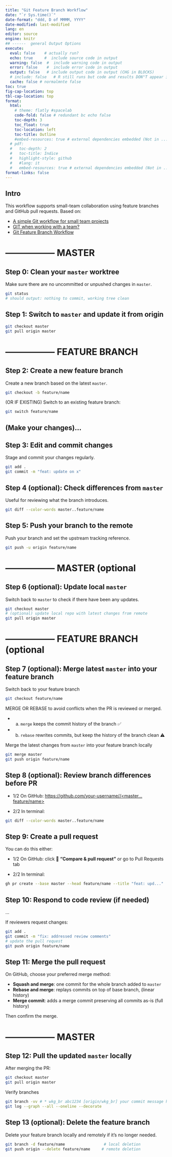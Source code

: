 ```yaml
---
title: "Git Feature Branch Workflow"
date: "`r Sys.time()`"
date-format: "ddd, D of MMMM, YYYY"
date-modified: last-modified
lang: en
editor: source
engine: knitr
## ------  general Output Options
execute:     
  eval: false    # actually run? 
  echo: true     #  include source code in output
  warning: false  #  include warning code in output
  error: false    #  include error code in output
  output: false   # include output code in output (CHG in BLOCKS)
  # include: false   # R still runs but code and results DON"T appear in output  
  cache: false # normalmnte false
toc: true
fig-cap-location: top
tbl-cap-location: top
format:
  html:
    # theme: flatly #spacelab
    code-fold: false # redundant bc echo false 
    toc-depth: 3
    toc_float: true
    toc-location: left
    toc-title: Outline
    #embed-resources: true # external dependencies embedded (Not in ..._files/)
  # pdf:
  #   toc-depth: 2
  #   toc-title: Indice
  #   highlight-style: github
  #   #lang: it
  #   embed-resources: true # external dependencies embedded (Not in ..._files/)
format-links: false
---
```


## Intro

This workflow supports small-team collaboration using feature branches and GitHub pull requests. Based on:

-   [A simple Git workflow for small team projects](https://www.youtube.com/watch?v=-6lx_vh6vuI)
-   [GIT when working with a team?](https://www.youtube.com/watch?v=jhtbhSpV5YA)
-   [Git Feature Branch Workflow](https://www.youtube.com/watch?v=ZBexzpgj1GE)

# -----------------  MASTER



## Step 0: Clean your `master` worktree

Make sure there are no uncommitted or unpushed changes in `master`.

``` bash
git status
# should output: nothing to commit, working tree clean
```



## Step 1: Switch to `master` and update it from origin

``` bash
git checkout master
git pull origin master
```



# -----------------  FEATURE BRANCH

## Step 2: Create a new feature branch

Create a new branch based on the latest `master`.

``` bash
git checkout -b feature/name
```

(OR IF EXISTING) Switch to an existing feature branch:

``` bash
git switch feature/name
```



## (Make your changes)...

## Step 3: Edit and commit changes

Stage and commit your changes regularly.

``` bash
git add .
git commit -m "feat: update on x"
```



## Step 4 (optional): Check differences from `master`

Useful for reviewing what the branch introduces.

``` bash
git diff --color-words master..feature/name
```



## Step 5: Push your branch to the remote

Push your branch and set the upstream tracking reference.

``` bash
git push -u origin feature/name
```



# -----------------  MASTER (optional

## Step 6 (optional): Update local `master`

Switch back to `master` to check if there have been any updates.

``` bash
git checkout master
# (optional) update local repo with latest changes from remote
git pull origin master
```



# -----------------  FEATURE BRANCH (optional

## Step 7 (optional): Merge latest `master` into your feature branch

Switch back to your feature branch

``` bash
git checkout feature/name
```

MERGE OR REBASE to avoid conflicts when the PR is reviewed or merged.

 + a) `merge` keeps the commit history of the branch ✅
 + b) `rebase` rewrites commits, but keep the history of the branch clean ⚠️

Merge the latest changes from `master` into your feature branch locally

``` bash
git merge master
git push origin feature/name
```



## Step 8 (optional): Review branch differences before PR

+ 1/2 On GitHub:   [https://github.com/your-username/<your-repo/compare>/<master...feature/name>](https://github.com/your-username/<your-repo/compare>/<master...feature/name>)

+ 2/2 In terminal:

``` bash
git diff --color-words master..feature/name
```



## Step 9: Create a pull request

You can do this either:

+ 1/2 On GitHub: click 🔳 **"Compare & pull request"** or go to Pull Requests tab

+ 2/2 In terminal:

``` bash
gh pr create --base master --head feature/name --title "feat: upd..."
```



## Step 10: Respond to code review (if needed)
...

If reviewers request changes:

``` bash
git add .
git commit -m "fix: addressed review comments"
# update the pull request
git push origin feature/name
```


## Step 11: Merge the pull request

On GitHub, choose your preferred merge method:

-   **Squash and merge**: one commit for the whole branch added to `master`
-   **Rebase and merge**: replays commits on top of base branch, (linear history)
-   **Merge commit**: adds a merge commit preserving all commits as-is (full history)

Then confirm the merge.


# -----------------  MASTER

## Step 12: Pull the updated `master` locally

After merging the PR:

``` bash
git checkout master
git pull origin master
```

Verify branches 

``` bash
git branch -vv # * wkg_br abc1234 [origin/wkg_br] your commit message here
git log --graph --all --oneline --decorate
```

## Step 13 (optional): Delete the feature branch

Delete your feature branch locally and remotely if it's no longer needed.

``` bash
git branch -d feature/name                 # local deletion
git push origin --delete feature/name     # remote deletion
```

